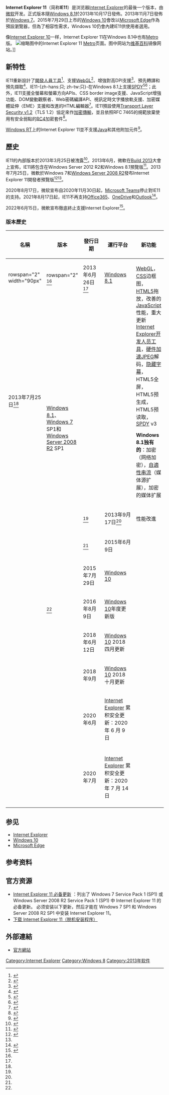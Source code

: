 {{noteTA|G1=IT}}
{{infobox web browser
| name = Internet Explorer 11
| logo = [[File:Internet_Explorer_10+11_logo.svg|60px]]  [[File:Internet_Explorer_10+11_computer_icon.png|60px]]
| screenshot = [[File:Windows_10_IE11.PNG|300px]]
| caption = Internet Explorer 11執行於[[Windows_10|Windows 10]]
| developer = [[微软|微软]]
| released = {{Start date and age|df=yes|2013|10|17}}
| latest release version =  11.0.200
| latest release date = {{Start date and age|2020|7|14}}<ref>{{cite web|title=Cumulative security update for Internet Explorer: July 14, 2020|url=https://support.microsoft.com/en-us/help/4565479/cumulative-security-update-for-internet-explorer|website=Support|publisher=[[微软|微软]]|date=14 July 2020|edition=20|accessdate=2020-08-03|archive-date=2020-09-21|archive-url=https://web.archive.org/web/20200921012144/https://support.microsoft.com/en-us/help/4565479/cumulative-security-update-for-internet-explorer|dead-url=no}}</ref>
| included with = [[Windows_8.1|Windows 8.1]]或以上（不包括[[Windows_11|Windows 11]]）、[[Windows_Server_2012_R2|Windows Server 2012 R2]]或以上
| operating system = [[Windows_7|Windows 7]]SP1或以上（不包括Windows 11）<br />[[Windows_Server_2008_R2|Windows Server 2008 R2]]或以上
| engine = [[Trident_(排版引擎)|Trident 7.0]]、[[Chakra_(JScript引擎)|Chakra]]
| genre = [[網頁瀏覽器|網頁瀏覽器]]
| license = [[專有軟體|私有]]
| website = {{URL|http://ie.microsoft.com/testdrive/}}
| replaced_by = [[Microsoft_Edge|Microsoft Edge]]
}}
'''Internet Explorer 11'''（简称'''IE11'''）是浏览器[[Internet_Explorer|Internet Explorer]]的最後一个版本，由[[微软|微软]]开发。正式版本隨[[Windows_8.1|Windows 8.1]]於2013年10月17日發佈。2013年11月7日發佈於[[Windows_7|Windows 7]]。2015年7月29日上市的[[Windows_10|Windows 10]]會改以[[Microsoft_Edge|Microsoft Edge]]作為預設瀏覽器，但為了相容性需求，Windows 10仍會內建IE11供使用者選用。

像[[Internet_Explorer_10|Internet Explorer 10]]一样，Internet Explorer 11在Windows 8.1中也有[[現代UI|Metro]]版。
[[File:中文维百镜像在IE11Metro版.png|缩略图]]中的Internet Explorer 11 [[Metro|Metro]]页面。图中网站为[[维基百科|维基百科]]镜像网站。]]

==新特性==
IE11重新設計了[[Internet_Explorer_Developer_Tools|開發人員工具]]<ref>{{cite web |url=http://msdn.microsoft.com/en-US/library/ie/bg182632(v=vs.85) |title=What's new in F12 Tools (Preliminary) |work=[[MSDN|MSDN]] |date=2013-06-26 |accessdate=2013-07-13 |archive-date=2020-05-08 |archive-url=https://web.archive.org/web/20200508214305/https://docs.microsoft.com/en-us/previous-versions/windows/internet-explorer/ie-developer/dev-guides/bg182632(v=vs.85)?redirectedfrom=MSDN |dead-url=no }}</ref>、支援[[WebGL|WebGL]]<ref>{{cite web |url=http://msdn.microsoft.com/zh-TW/library/ie/bg182648(v=vs.85) |title=WebGL (Preliminary) |work=[[MSDN|MSDN]] |publisher= |date=2013-07-25 |accessdate=2013-07-26 |archive-date=2014-06-02 |archive-url=https://web.archive.org/web/20140602200912/http://msdn.microsoft.com/zh-TW/library/ie/bg182648(v=vs.85) |dead-url=no }}</ref>、增強對高DPI支援<ref>{{cite web |url=http://msdn.microsoft.com/zh-TW/library/ie/dn265030(v=vs.85) |title=High DPI support (Preliminary) |work=[[MSDN|MSDN]] |date=2013-07-25 |accessdate=2013-07-26 |archive-date=2014-06-02 |archive-url=https://web.archive.org/web/20140602200845/http://msdn.microsoft.com/zh-TW/library/ie/dn265030(v=vs.85) |dead-url=no }}</ref>、預先轉譯和預先擷取<ref>{{cite web |url=http://msdn.microsoft.com/zh-TW/library/ie/dn265039(v=vs.85) |title=Prerender and prefetch support (Preliminary) |work=[[MSDN|MSDN]] |date=2013-07-25 |accessdate=2013-07-26 |archive-date=2014-06-02 |archive-url=https://web.archive.org/web/20140602200953/http://msdn.microsoft.com/zh-TW/library/ie/dn265039(v=vs.85) |dead-url=no }}</ref>、IE11-{zh-hans:只; zh-tw:只}-在Windows 8.1上支援[[SPDY|SPDY]]<ref name="techcrunch-spdy">{{cite web|last=Lardinois|first=Frederic|title=Microsoft Confirms IE11 Will Support Google’s SPDY Protocol|url=http://techcrunch.com/2013/06/26/microsoft-confirms-ie11-will-support-googles-spdy-protocol/|work=[[TechCrunch|TechCrunch]]|publisher=[[Aol|Aol]]|accessdate=2013-09-10|date=2013-06-26|archive-date=2021-01-08|archive-url=https://web.archive.org/web/20210108012255/https://techcrunch.com/2013/06/26/microsoft-confirms-ie11-will-support-googles-spdy-protocol/|dead-url=no}}</ref><ref>{{citation | url=http://www.zdnet.com/microsoft-releases-to-the-web-ie11-for-windows-7-7000022751/ | title=Microsoft releases for download IE11 for Windows 7 | date=2013-11-07 | accessdate=2013-11-07 | first=Mary Jo | last=Foley | archive-date=2014-11-22 | archive-url=https://web.archive.org/web/20141122005459/http://www.zdnet.com/microsoft-releases-to-the-web-ie11-for-windows-7-7000022751/ | dead-url=no }}</ref>；此外，IE11支援全螢幕和螢幕方向APIs、CSS border image支援、JavaScript增強功能、DOM變動觀察者、Web密碼編譯API、視訊定時文字播放軌支援、加密媒體延伸〈EME〉支援和改進的HTML編輯器<ref name=sp13>{{citation | url=http://www.sitepoint.com/internet-explorer-11-review/ | title=Internet Explorer 11: the Review | journal=SitePoint.com | first=Craig | last=Buckler | date=2013-11-07 | accessdate=2013-11-07 | archive-date=2020-09-26 | archive-url=https://web.archive.org/web/20200926160037/https://www.sitepoint.com/internet-explorer-11-review/ | dead-url=no }}</ref>。IE11預設使用[[傳輸層安全協議|Transport Layer Security v1.2]]（TLS 1.2）協定來作[[HTTP_Secure|加密傳輸]]，並且依照RFC 7465的規範放棄使用有安全弱點的[[RC4|RC4]]加密套件<ref>{{cite web|last=Peteroy|first=William|title=Security Advisory 2868725: Recommendation to disable RC4|url=http://blogs.technet.com/b/srd/archive/2013/11/12/security-advisory-2868725-recommendation-to-disable-rc4.aspx|work=Security Research & Defense|publisher=[[Microsoft|Microsoft]]|accessdate=2014-01-13|date=2013-11-12|archive-url=https://web.archive.org/web/20131118081816/http://blogs.technet.com/b/srd/archive/2013/11/12/security-advisory-2868725-recommendation-to-disable-rc4.aspx|archive-date=2013-11-18|dead-url=yes}}</ref>。

[[Windows_RT|Windows RT]]上的Internet Explorer 11並不支援[[Java_(程式語言)|Java]]和其他附加元件<ref>{{cite web |url=http://windows.microsoft.com/en-us/internet-explorer/install-java#ie=ie-11 |title=Install Java in Internet Explorer |work=Windows Help |publisher=Microsoft |date=2016-01-12 |accessdate=2016-05-08 |archive-date=2020-06-23 |archive-url=https://web.archive.org/web/20200623022420/https://support.microsoft.com/de-de/help/17431/windows-internet-explorer-install-java#ie=ie-11 |dead-url=no }}</ref>。

== 歷史 ==
IE11的內部版本於2013年3月25日被洩露<ref>{{cite web|last=Sakr|first=Sharif|title=Internet Explorer 11 user agent makes browser look like Firefox, thumbs nose at legacy CSS hacks|url=http://www.engadget.com/2013/03/25/ie-11-says-it-is-like-firefox/|work=[[Engadget|Engadget]]|publisher=[[Aol|Aol]]|accessdate=2013-07-27|date=2013-05-25|archive-date=2019-06-12|archive-url=https://web.archive.org/web/20190612090148/https://www.engadget.com/2013/03/25/ie-11-says-it-is-like-firefox/|dead-url=no}}</ref>。2013年6月，微軟在[[Build_(開發者大會)|Build 2013]]大會上宣佈，IE11將包含在Windows Server 2012 R2和Windows 8.1預覽版<ref name="ie11-8.1-preview">{{cite web|url=http://blogs.msdn.com/b/ie/archive/2013/06/26/introducing-ie11-the-best-way-to-experience-the-web-on-modern-touch-devices.aspx|title=Introducing IE11: The Best Way to Experience the Web on Modern Touch Devices|work=IEBlog|publisher=[[Microsoft|Microsoft]]|date=2013-06-27|accessdate=2013-07-27|archive-date=2013-07-26|archive-url=https://web.archive.org/web/20130726220904/http://blogs.msdn.com/b/ie/archive/2013/06/26/introducing-ie11-the-best-way-to-experience-the-web-on-modern-touch-devices.aspx|dead-url=no}}</ref>。2013年7月25日，微軟於Windows 7和[[Windows_Server_2008_R2|Windows Server 2008 R2]]發布Internet Explorer 11開發者預覽版<ref name="microsoft-faq">{{cite web|title=Internet Explorer 11 Developer Preview: FAQ|url=http://windows.microsoft.com/en-us/internet-explorer/ie-11-faq|work=microsoft.com|publisher=[[Microsoft|Microsoft]]|accessdate=2013-07-26|archive-date=2015-06-23|archive-url=https://web.archive.org/web/20150623181326/http://windows.microsoft.com/en-us/internet-explorer/ie-11-faq|dead-url=no}}</ref><ref name="ie11-7-preview" />。 

2020年8月17日，微软宣布自2020年11月30日起，[[Microsoft_Teams|Microsoft Teams]]停止對IE11的支持。2021年8月17日起，IE11不再支持[[Office365|Office365]]、[[OneDrive|OneDrive]]和[[Outlook|Outlook]]<ref>{{cite news |title=时间表公布！Office 办公软件将停止支持 IE 11 浏览器，微软：一切尽在新版 Edge |url=https://m.leiphone.com/news/202008/QEQu8UIbC4xG54at.html}}</ref>。

2022年6月15日，微軟宣布徹底終止支援Internet Explorer<ref name=cnn-20220615>{{cite web| url= https://www.cnn.com/2021/05/20/tech/microsoft-internet-explorer-end-of-life/index.html| publisher= CNN| title= Microsoft is finally getting rid of its most-hated product| date= May 20, 2021| access-date= May 20, 2021| archive-date= 2021-06-07| archive-url= https://web.archive.org/web/20210607144610/https://www.cnn.com/2021/05/20/tech/microsoft-internet-explorer-end-of-life/index.html}}</ref>。

=== 版本歷史 ===
{{Version |l |show=10110}}
{| class="wikitable"
|-
! 名稱
! 版本
! 發行日期
! 運行平台
! 新功能
|-
|rowspan="2" width="90px" {{Version |o |开发者预览版}}
|rowspan="2" {{Version |o | 11.0.9431.0}}<ref name=ie11-download-9431 />
| width="130" |2013年6月26日<ref name="ie11-8.1-preview"/>
| width="190" |[[Windows_8.1|Windows 8.1]]
| rowspan="2" | [[WebGL|WebGL]]，[[CSS|CSS]]边框图，[[HTML5|HTML5]]拖放，改善的[[JavaScript|JavaScript]]性能，重大更新[[Internet_Explorer开发人员工具|Internet Explorer开发人员工具]]，[[硬件加速|硬件加速]][[JPEG|JPEG]]解码，[[隐藏字幕|隐藏字幕]]，HTML5全屏，HTML5预生成，HTML5预读取，[[SPDY|SPDY]] v3

'''Windows 8.1独有的'''：加密（网络加密），[[自適性串流|自適性串流]]（媒体源扩展），加密的媒体扩展
|-
|2013年7月25日<ref name=ie11-download-9431 />
|rowspan=3|[[Windows_8.1|Windows 8.1]]、[[Windows_7|Windows 7]] SP1和[[Windows_Server_2008_R2|Windows Server 2008 R2]] SP1
|-
| {{Version |o |发布预览版}}
| {{Version |o | 11.0.9600.16384}}<ref name=ie11-download-9600-16384 />
| 2013年9月17日<ref name=ie11-download-9600-16384 />
| 性能改進
|-
| {{Version |o |正式版}}
| {{Version |o | 11.0.9600.17843}}<ref name=ie11-download-9600-16384-RTM /> 
| 2015年6月9日
|
|-
| {{Version |o |正式版}}
| {{Version |o | 11.0.10240.16384}}
| 2015年7月29日
| [[Windows_10|Windows 10]]
|
|- 
| {{Version |o |正式版}}
| {{Version |o | 11.51.14393.0}}<ref name=Security-update-for-Internet-Explorer/> 
| 2016年8月9日
| [[Windows_10|Windows 10]]年度更新版
|
|- 
| {{Version |o |正式版}}
| {{Version |o | 11.112.17134.0}}
| 2018年6月12日
| [[Windows_10|Windows 10]] 2018 四月更新
|
|- 
| {{Version |o |正式版}}
| {{Version |o | 11.379.17763.0}}
| 2018年9月
| [[Windows_10|Windows 10]] 2018 十月更新
|
|- 
| {{Version |o |正式版}}
| {{Version |o | 11.379.19041.0}}
| 2020年6月
| [[Internet_Explorer|Internet Explorer]] 累积安全更新：2020 年 6 月 9 日
|
|- 
|- 
| {{Version |c |正式版}}
| {{Version |c | 11.388.19041.0}}
| 2020年7月
| [[Internet_Explorer|Internet Explorer]] 累积安全更新：2020 年 7 月 14 日
|
|- 
|}

==参见==
*[[Internet_Explorer|Internet Explorer]]
*[[Windows_10|Windows 10]]
*[[Microsoft_Edge|Microsoft Edge]]

== 参考资料 ==
{{reflist|30em|refs=
<ref name=ie11-download-9431>Internet Explorer 11.0.9431.0 may be downloaded from {{cite web |title=Internet Explorer 11 Developer Preview for Windows 7 and Windows Server 2008 R2 |url=http://www.microsoft.com/en-us/download/details.aspx?id=39677 |work=Download Center |publisher=[[微软|微软]] |accessdate=2013-09-10 |date=2013-07-25 |deadurl=yes |archiveurl=https://web.archive.org/web/20130814182011/http://www.microsoft.com/en-us/download/details.aspx?id=39677 |archivedate=2013-08-14 }}</ref>

<ref name=ie11-download-9600-16384>Internet Explorer 11.0.9600.16384 may be downloaded from {{cite web |title=Internet Explorer 11 Release Preview for Windows 7 64-bit Edition and Windows Server 2008 R2 64-bit Edition |url=http://www.microsoft.com/en-us/download/details.aspx?id=40292 |work=Download Center |publisher=[[微软|微软]] |accessdate=2013-09-18 |date=2013-09-17 |deadurl=yes |archiveurl=https://web.archive.org/web/20130922080539/http://www.microsoft.com/en-us/download/details.aspx?id=40292 |archivedate=2013-09-22 }}</ref>

<ref name=ie11-download-9600-16384-RTM>{{cite web|last=Popa|first=Bogdan|title=Internet Explorer 11.0.1 Released for Windows 8.1 Users|url=http://news.softpedia.com/news/Internet-Explorer-11-0-1-Released-for-Windows-8-1-Users-399757.shtml|work=[[Softpedia|Softpedia]]|publisher=SoftNews|accessdate=2014-02-02|date=2013-11-13|archive-date=2014-06-30|archive-url=https://web.archive.org/web/20140630151216/http://news.softpedia.com/news/Internet-Explorer-11-0-1-Released-for-Windows-8-1-Users-399757.shtml|dead-url=no}}</ref>

<ref name=Security-update-for-Internet-Explorer>{{cite web|title=MS16-095: Security update for Internet Explorer: August 9, 2016|url=https://support.microsoft.com/en-us/kb/3175443|accessdate=2016-08-23|date=2016-08-09|archive-date=2016-09-13|archive-url=https://web.archive.org/web/20160913064713/https://support.microsoft.com/en-us/kb/3175443|dead-url=no}}</ref>

<ref name="ie11-7-preview">{{cite web|last=Thurrott|first=Paul|title=Internet Explorer 11 Developer Preview for Windows 7|url=http://winsupersite.com/windows-7/internet-explorer-11-developer-preview-windows-7|work=Paul Thurrott's SuperSite for Windows|publisher=Penton Media|accessdate=2013-07-26|date=2013-07-25|archive-url=https://web.archive.org/web/20130726114752/http://winsupersite.com/windows-7/internet-explorer-11-developer-preview-windows-7|archive-date=2013-07-26|dead-url=yes}}</ref>
}}

==官方资源==
*[https://support.microsoft.com/zh-cn/help/2847882/prerequisite-updates-for-internet-explorer-11 Internet Explorer 11 必备更新] {{Wayback|url=https://support.microsoft.com/zh-cn/help/2847882/prerequisite-updates-for-internet-explorer-11 |date=20200525042833 }} ：列出了 Windows 7 Service Pack 1 (SP1) 或 Windows Server 2008 R2 Service Pack 1 (SP1) 中 Internet Explorer 11 的必备更新。 必须安装以下更新，然后才能在 Windows 7 SP1 和 Windows Server 2008 R2 SP1 中安装 Internet Explorer 11。
*[https://support.microsoft.com/zh-cn/help/18520/download-internet-explorer-11-offline-installer 下载 Internet Explorer 11（脱机安装程序）] {{Wayback|url=https://support.microsoft.com/zh-cn/help/18520/download-internet-explorer-11-offline-installer |date=20200927011023 }}

== 外部連結 ==
*[https://web.archive.org/web/20130715223741/http://ie.microsoft.com/ 官方網站]

{{Internet Explorer}}
{{Web browser}}
{{網頁瀏覽器時間線}}

[[Category:Internet_Explorer|Category:Internet Explorer]]
[[Category:Windows_8|Category:Windows 8]]
[[Category:2013年软件|Category:2013年软件]]